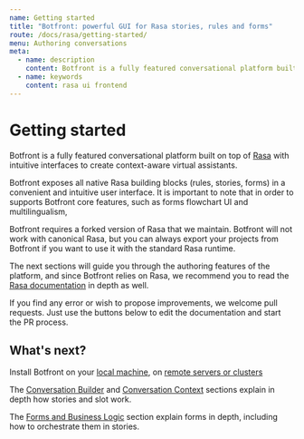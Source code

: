 ```yaml
---
name: Getting started
title: "Botfront: powerful GUI for Rasa stories, rules and forms"
route: /docs/rasa/getting-started/
menu: Authoring conversations
meta:
  - name: description
    content: Botfront is a fully featured conversational platform built on top of Rasa with intuitive interfaces to author stories, rules, forms and logical flows.
  - name: keywords
    content: rasa ui frontend
---
```


# Getting started

Botfront is a fully featured conversational platform built on top of [Rasa](https://github.com/rasaHQ/rasa)
with intuitive interfaces to create context-aware virtual assistants.

Botfront exposes all native Rasa building blocks (rules, stories, forms) in a convenient and intuitive user interface.
It is important to note that in order to supports Botfront core features, such as forms flowchart UI and multilingualism,

Botfront requires a forked version of Rasa that we maintain. Botfront will not work with canonical Rasa, 
but you can always export your projects from Botfront if you want to use it with the standard Rasa runtime.

The next sections will guide you through the authoring features of the platform, and since Botfront relies on Rasa, we recommend you to read the [Rasa documentation](https://rasa.com/docs) in depth as well.

If you find any error or wish to propose improvements, we welcome pull requests. Just use the buttons below to edit the documentation and start the PR process.


## What's next?

Install Botfront on your [local machine](/docs/installation/local-machine), on [remote servers or clusters](/docs/installation/server-cluster)

The [Conversation Builder](/docs/rasa/conversation-builder/) and [Conversation Context](/docs/rasa/conversation-context/) sections explain in depth how stories and slot work.

The [Forms and Business Logic](/docs/rasa/forms-slot-filling/) section explain forms in depth, including how to orchestrate them in stories.

